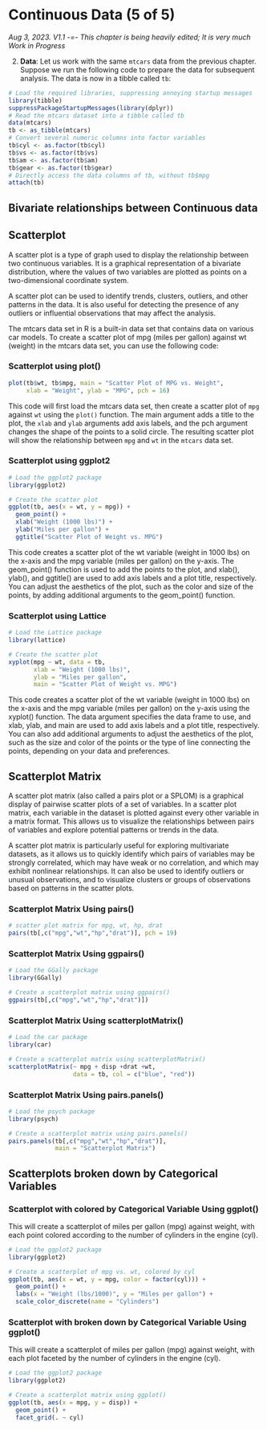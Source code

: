 # Continuous Data (5 of 5)

*Aug 3, 2023. V1.1 -=- This chapter is being heavily edited; It is very much Work in Progress*

2.  **Data**: Let us work with the same `mtcars` data from the previous chapter. Suppose we run the following code to prepare the data for subsequent analysis. The data is now in a tibble called `tb`:

```r
# Load the required libraries, suppressing annoying startup messages
library(tibble) 
suppressPackageStartupMessages(library(dplyr))
# Read the mtcars dataset into a tibble called tb
data(mtcars)
tb <- as_tibble(mtcars)
# Convert several numeric columns into factor variables
tb$cyl <- as.factor(tb$cyl)
tb$vs <- as.factor(tb$vs)
tb$am <- as.factor(tb$am)
tb$gear <- as.factor(tb$gear)
# Directly access the data columns of tb, without tb$mpg
attach(tb)
```

## Bivariate relationships between Continuous data

## Scatterplot

A scatter plot is a type of graph used to display the relationship between two continuous variables. It is a graphical representation of a bivariate distribution, where the values of two variables are plotted as points on a two-dimensional coordinate system.

A scatter plot can be used to identify trends, clusters, outliers, and other patterns in the data. It is also useful for detecting the presence of any outliers or influential observations that may affect the analysis.

The mtcars data set in R is a built-in data set that contains data on various car models. To create a scatter plot of mpg (miles per gallon) against wt (weight) in the mtcars data set, you can use the following code:

### Scatterplot using plot()

```r
plot(tb$wt, tb$mpg, main = "Scatter Plot of MPG vs. Weight",
     xlab = "Weight", ylab = "MPG", pch = 16)

```

This code will first load the mtcars data set, then create a scatter plot of `mpg` against `wt` using the `plot()` function. The main argument adds a title to the plot, the `xlab` and `ylab` arguments add axis labels, and the pch argument changes the shape of the points to a solid circle. The resulting scatter plot will show the relationship between `mpg` and `wt` in the `mtcars` data set.

### Scatterplot using ggplot2

```r
# Load the ggplot2 package
library(ggplot2)

# Create the scatter plot
ggplot(tb, aes(x = wt, y = mpg)) + 
  geom_point() + 
  xlab("Weight (1000 lbs)") + 
  ylab("Miles per gallon") + 
  ggtitle("Scatter Plot of Weight vs. MPG")

```

This code creates a scatter plot of the wt variable (weight in 1000 lbs) on the x-axis and the mpg variable (miles per gallon) on the y-axis. The geom_point() function is used to add the points to the plot, and xlab(), ylab(), and ggtitle() are used to add axis labels and a plot title, respectively. You can adjust the aesthetics of the plot, such as the color and size of the points, by adding additional arguments to the geom_point() function.

### Scatterplot using Lattice

```r
# Load the Lattice package
library(lattice)

# Create the scatter plot
xyplot(mpg ~ wt, data = tb, 
       xlab = "Weight (1000 lbs)", 
       ylab = "Miles per gallon", 
       main = "Scatter Plot of Weight vs. MPG")

```

This code creates a scatter plot of the wt variable (weight in 1000 lbs) on the x-axis and the mpg variable (miles per gallon) on the y-axis using the xyplot() function. The data argument specifies the data frame to use, and xlab, ylab, and main are used to add axis labels and a plot title, respectively. You can also add additional arguments to adjust the aesthetics of the plot, such as the size and color of the points or the type of line connecting the points, depending on your data and preferences.

## Scatterplot Matrix

A scatter plot matrix (also called a pairs plot or a SPLOM) is a graphical display of pairwise scatter plots of a set of variables. In a scatter plot matrix, each variable in the dataset is plotted against every other variable in a matrix format. This allows us to visualize the relationships between pairs of variables and explore potential patterns or trends in the data.

A scatter plot matrix is particularly useful for exploring multivariate datasets, as it allows us to quickly identify which pairs of variables may be strongly correlated, which may have weak or no correlation, and which may exhibit nonlinear relationships. It can also be used to identify outliers or unusual observations, and to visualize clusters or groups of observations based on patterns in the scatter plots.

### Scatterplot Matrix Using pairs()

```r

# scatter plot matrix for mpg, wt, hp, drat
pairs(tb[,c("mpg","wt","hp","drat")], pch = 19)

```

### Scatterplot Matrix Using ggpairs()

```r
# Load the GGally package
library(GGally)

# Create a scatterplot matrix using ggpairs()
ggpairs(tb[,c("mpg","wt","hp","drat")])

```

### Scatterplot Matrix Using scatterplotMatrix()

```r
# Load the car package
library(car)

# Create a scatterplot matrix using scatterplotMatrix()
scatterplotMatrix(~ mpg + disp +drat +wt, 
                  data = tb, col = c("blue", "red")) 

```

### Scatterplot Matrix Using pairs.panels()

```r
# Load the psych package
library(psych)

# Create a scatterplot matrix using pairs.panels()
pairs.panels(tb[,c("mpg","wt","hp","drat")], 
             main = "Scatterplot Matrix")

```

## Scatterplots broken down by Categorical Variables

### Scatterplot with colored by Categorical Variable Using ggplot()

This will create a scatterplot of miles per gallon (mpg) against weight, with each point colored according to the number of cylinders in the engine (cyl).

```r
# Load the ggplot2 package
library(ggplot2)

# Create a scatterplot of mpg vs. wt, colored by cyl
ggplot(tb, aes(x = wt, y = mpg, color = factor(cyl))) +
  geom_point() +
  labs(x = "Weight (lbs/1000)", y = "Miles per gallon") +
  scale_color_discrete(name = "Cylinders")

```

### Scatterplot with broken down by Categorical Variable Using ggplot()

This will create a scatterplot of miles per gallon (mpg) against weight, with each plot faceted by the number of cylinders in the engine (cyl).

```r
# Load the ggplot2 package
library(ggplot2)

# Create a scatterplot matrix using ggplot()
ggplot(tb, aes(x = mpg, y = disp)) +
  geom_point() +
  facet_grid(. ~ cyl)

```
